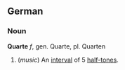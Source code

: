 == German ==
=== Noun ===
'''Quarte''' ''f'', gen. Quarte, pl. Quarten

# (''music'') An [[interval]] of 5 [[half-tone]]s.